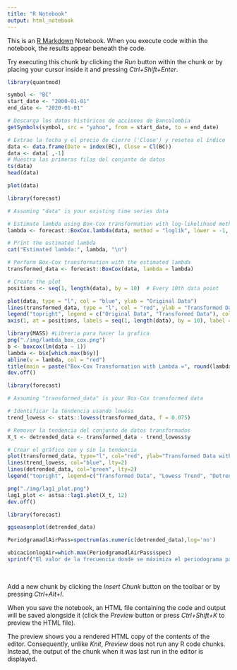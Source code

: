 ```yaml
---
title: "R Notebook"
output: html_notebook
---
```


This is an [R Markdown](http://rmarkdown.rstudio.com) Notebook. When you execute code within the notebook, the results appear beneath the code.

Try executing this chunk by clicking the *Run* button within the chunk or by placing your cursor inside it and pressing *Ctrl+Shift+Enter*.

```r
library(quantmod)

symbol <- "BC"
start_date <- "2000-01-01"
end_date <- "2020-01-01"

# Descarga los datos históricos de acciones de Bancolombia
getSymbols(symbol, src = "yahoo", from = start_date, to = end_date)

# Extrae la fecha y el precio de cierre ('Close') y resetea el índice
data <- data.frame(Date = index(BC), Close = Cl(BC))
data <- data[ ,-1]
# Muestra las primeras filas del conjunto de datos
ts(data)
head(data)
```

```r
plot(data)
```

```r
library(forecast)

# Assuming "data" is your existing time series data

# Estimate lambda using Box-Cox transformation with log-likelihood method
lambda <- forecast::BoxCox.lambda(data, method = "loglik", lower = -1, upper = 3)

# Print the estimated lambda
cat("Estimated lambda:", lambda, "\n")

# Perform Box-Cox transformation with the estimated lambda
transformed_data <- forecast::BoxCox(data, lambda = lambda)

# Create the plot
positions <- seq(1, length(data), by = 10)  # Every 10th data point

plot(data, type = "l", col = "blue", ylab = "Original Data")
lines(transformed_data, type = "l", col = "red", ylab = "Transformed Data")
legend("topright", legend = c("Original Data", "Transformed Data"), col = c("blue", "red"))
axis(1, at = positions, labels = seq(1, length(data), by = 10), label = "Time")  # Add x-axis labels at specific positions
```

```r
library(MASS) #Libreria para hacer la grafica
png("./img/lambda_box_cox.png")
b <- boxcox(lm(data ~ 1))
lambda <- b$x[which.max(b$y)]
abline(v = lambda, col = "red")
title(main = paste("Box-Cox Transformation with Lambda =", round(lambda, 3)))
dev.off()
```

```r
library(forecast)

# Assuming "transformed_data" is your Box-Cox transformed data

# Identificar la tendencia usando lowess
trend_lowess <- stats::lowess(transformed_data, f = 0.075)

# Remover la tendencia del conjunto de datos transformados
X_t <- detrended_data <- transformed_data - trend_lowess$y

# Crear el gráfico con y sin la tendencia
plot(transformed_data, type="l", col="red", ylab="Transformed Data with Trend", main="Original Data, Lowess Trend, and Detrended Data", ylim=c(-8, max(transformed_data)))
lines(trend_lowess, col="blue", lty=2)
lines(detrended_data, col="green", lty=2)
legend("topright", legend=c("Transformed Data", "Lowess Trend", "Detrended Data"), col=c("red", "blue", "green"))


```

```r

png("./img/lag1_plot.png")
lag1_plot <- astsa::lag1.plot(X_t, 12)
dev.off()
```

```r
library(forecast)

ggseasonplot(detrended_data)
```

```r
PeriodgramadlAirPass=spectrum(as.numeric(detrended_data),log='no')
```

```r
ubicacionlogAir=which.max(PeriodgramadlAirPass$spec)
sprintf("El valor de la frecuencia donde se máximiza el periodograma para la serie es: %s",PeriodgramadlAirPass$freq[detrended_data])
```

 

Add a new chunk by clicking the *Insert Chunk* button on the toolbar or by pressing *Ctrl+Alt+I*.

When you save the notebook, an HTML file containing the code and output will be saved alongside it (click the *Preview* button or press *Ctrl+Shift+K* to preview the HTML file).

The preview shows you a rendered HTML copy of the contents of the editor. Consequently, unlike *Knit*, *Preview* does not run any R code chunks. Instead, the output of the chunk when it was last run in the editor is displayed.
